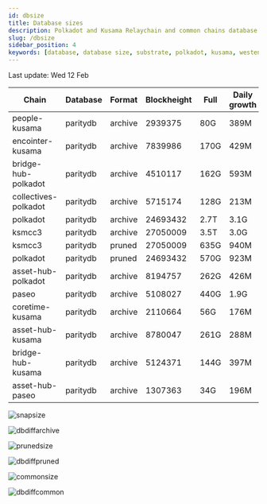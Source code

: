 ```yaml
---
id: dbsize
title: Database sizes
description: Polkadot and Kusama Relaychain and common chains database sizes
slug: /dbsize
sidebar_position: 4
keywords: [database, database size, substrate, polkadot, kusama, westend]
---
```



Last update: Wed 12 Feb

| Chain    | Database   | Format | Blockheight | Full         | Daily growth |
| ------------------------| ----------- | -------- | ------- | ---------- | ----- | 
| people-kusama | paritydb | archive | 2939375 | 80G | 389M |
| encointer-kusama | paritydb | archive | 7839986 | 170G | 429M |
| bridge-hub-polkadot | paritydb | archive | 4510117 | 162G | 593M |
| collectives-polkadot | paritydb | archive | 5715174 | 128G | 213M |
| polkadot | paritydb | archive | 24693432 | 2.7T | 3.1G |
| ksmcc3 | paritydb | archive | 27050009 | 3.5T | 3.0G |
| ksmcc3 | paritydb | pruned | 27050009 | 635G | 940M |
| polkadot | paritydb | pruned | 24693432 | 570G | 923M |
| asset-hub-polkadot | paritydb | archive | 8194757 | 262G | 426M |
| paseo | paritydb | archive | 5108027 | 440G | 1.9G |
| coretime-kusama | paritydb | archive | 2110664 | 56G | 176M |
| asset-hub-kusama | paritydb | archive | 8780047 | 261G | 288M |
| bridge-hub-kusama | paritydb | archive | 5124371 | 144G | 397M |
| asset-hub-paseo | paritydb | archive | 1307363 | 34G | 196M |

![snapsize](/img/archivesize.png)

![dbdiffarchive](/img/dbdiffrelay.png)

![prunedsize](/img/prunedsize.png)

![dbdiffpruned](/img/dbdiffpruned.png)

![commonsize](/img/commonsize.png)

![dbdiffcommon](/img/dbdiffcommon.png)
